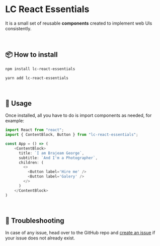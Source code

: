 <Meta title="Welcome/Getting Started" />


# LC React Essentials

It is a small set of reusable **components** created  to implement web UIs consistently.

<br/>



## 📦 How to install

  <div id="npm" title="NPM"><div>

```sh
npm install lc-react-essentials
```

  </div></div>
  <div id="yarn" title="Yarn"><div>

```sh
yarn add lc-react-essentials
```

  </div></div>
<br/>




## 🚀 Usage

Once installed, all you have to do is import components as needed, for example:

```js
import React from "react";
import { ContentBlock, Button } from "lc-react-essentials";

const App = () => (
    <ContentBlock>
      title: `I am Brajeam George`,
      subtitle: `And I'm a Photographer`,
      children: (
        <>
          <Button label='Hire me' />
          <Button label='Galery' />
        </>
      )
    </ContentBlock>
)
```
<br/>


## 🔨 Troubleshooting
In case of any issue, head over to the GitHub repo and [create an issue](https://github.com/luciocabrera/lc-react-essentials/issues) if your issue does not already exist.
<br/>


